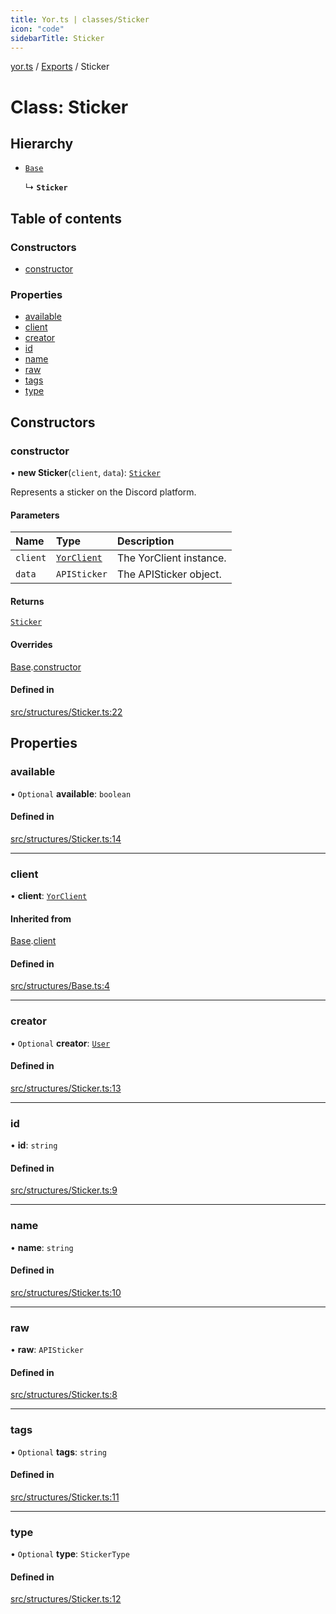 ```yaml
---
title: Yor.ts | classes/Sticker
icon: "code"
sidebarTitle: Sticker
---
```

[yor.ts](../README) / [Exports](../modules) / Sticker

# Class: Sticker

## Hierarchy

- [`Base`](Base)

  ↳ **`Sticker`**

## Table of contents

### Constructors

- [constructor](Sticker#constructor)

### Properties

- [available](Sticker#available)
- [client](Sticker#client)
- [creator](Sticker#creator)
- [id](Sticker#id)
- [name](Sticker#name)
- [raw](Sticker#raw)
- [tags](Sticker#tags)
- [type](Sticker#type)

## Constructors

### constructor

• **new Sticker**(`client`, `data`): [`Sticker`](Sticker)

Represents a sticker on the Discord platform.

#### Parameters

| Name | Type | Description |
| :------ | :------ | :------ |
| `client` | [`YorClient`](YorClient) | The YorClient instance. |
| `data` | `APISticker` | The APISticker object. |

#### Returns

[`Sticker`](Sticker)

#### Overrides

[Base](Base).[constructor](Base#constructor)

#### Defined in

[src/structures/Sticker.ts:22](https://github.com/OreOreki/yor.ts/blob/e005218/src/structures/Sticker.ts#L22)

## Properties

### available

• `Optional` **available**: `boolean`

#### Defined in

[src/structures/Sticker.ts:14](https://github.com/OreOreki/yor.ts/blob/e005218/src/structures/Sticker.ts#L14)

___

### client

• **client**: [`YorClient`](YorClient)

#### Inherited from

[Base](Base).[client](Base#client)

#### Defined in

[src/structures/Base.ts:4](https://github.com/OreOreki/yor.ts/blob/e005218/src/structures/Base.ts#L4)

___

### creator

• `Optional` **creator**: [`User`](User)

#### Defined in

[src/structures/Sticker.ts:13](https://github.com/OreOreki/yor.ts/blob/e005218/src/structures/Sticker.ts#L13)

___

### id

• **id**: `string`

#### Defined in

[src/structures/Sticker.ts:9](https://github.com/OreOreki/yor.ts/blob/e005218/src/structures/Sticker.ts#L9)

___

### name

• **name**: `string`

#### Defined in

[src/structures/Sticker.ts:10](https://github.com/OreOreki/yor.ts/blob/e005218/src/structures/Sticker.ts#L10)

___

### raw

• **raw**: `APISticker`

#### Defined in

[src/structures/Sticker.ts:8](https://github.com/OreOreki/yor.ts/blob/e005218/src/structures/Sticker.ts#L8)

___

### tags

• `Optional` **tags**: `string`

#### Defined in

[src/structures/Sticker.ts:11](https://github.com/OreOreki/yor.ts/blob/e005218/src/structures/Sticker.ts#L11)

___

### type

• `Optional` **type**: `StickerType`

#### Defined in

[src/structures/Sticker.ts:12](https://github.com/OreOreki/yor.ts/blob/e005218/src/structures/Sticker.ts#L12)
